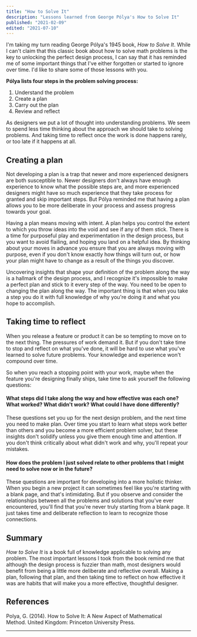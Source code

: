 ```yaml
---
title: "How to Solve It"
description: "Lessons learned from George Pólya's How to Solve It"
published: "2021-02-09"
edited: "2021-07-10"
---
```


I'm taking my turn reading George Pólya's 1945 book, _How to Solve It_. While I can't claim that this classic book about how to solve math problems is the key to unlocking the perfect design process, I can say that it has reminded me of some important things that I've either forgotten or started to ignore over time. I'd like to share some of those lessons with you.

**Pólya lists four steps in the problem solving process:**

1. Understand the problem
2. Create a plan
3. Carry out the plan
4. Review and reflect

As designers we put a lot of thought into understanding problems. We seem to spend less time thinking about the approach we should take to solving problems. And taking time to reflect once the work is done happens rarely, or too late if it happens at all.

## Creating a plan

Not developing a plan is a trap that newer and more experienced designers are both susceptible to. Newer designers don't always have enough experience to know what the possible steps are, and more experienced designers might have so much experience that they take process for granted and skip important steps. But Pólya reminded me that having a plan allows you to be more deliberate in your process and assess progress towards your goal.

Having a plan means moving with intent. A plan helps you control the extent to which you throw ideas into the void and see if any of them stick. There is a time for purposeful play and experimentation in the design process, but you want to avoid flailing, and hoping you land on a helpful idea. By thinking about your moves in advance you ensure that you are always moving with purpose, even if you don't know exactly how things will turn out, or how your plan might have to change as a result of the things you discover.

Uncovering insights that shape your definition of the problem along the way is a hallmark of the design process, and I recognize it's impossible to make a perfect plan and stick to it every step of the way. You need to be open to changing the plan along the way. The important thing is that when you take a step you do it with full knowledge of why you're doing it and what you hope to accomplish.

## Taking time to reflect

When you release a feature or product it can be so tempting to move on to the next thing. The pressures of work demand it. But if you don't take time to stop and reflect on what you've done, it will be hard to use what you've learned to solve future problems. Your knowledge and experience won't compound over time.

So when you reach a stopping point with your work, maybe when the feature you're designing finally ships, take time to ask yourself the following questions:

#### What steps did I take along the way and how effective was each one? What worked? What didn't work? What could I have done differently?

These questions set you up for the next design problem, and the next time you need to make plan. Over time you start to learn what steps work better than others and you become a more efficient problem solver, but these insights don't solidify unless you give them enough time and attention. If you don't think critically about what didn't work and why, you'll repeat your mistakes.

#### How does the problem I just solved relate to other problems that I might need to solve now or in the future?

These questions are important for developing into a more holistic thinker. When you begin a new project it can sometimes feel like you're starting with a blank page, and that's intimidating. But if you observe and consider the relationships between all the problems and solutions that you've ever encountered, you'll find that you're never truly starting from a blank page. It just takes time and deliberate reflection to learn to recognize those connections.

## Summary

_How to Solve It_ is a book full of knowledge applicable to solving any problem. The most important lessons I took from the book remind me that although the design process is fuzzier than math, most designers would benefit from being a little more deliberate and reflective overall. Making a plan, following that plan, and then taking time to reflect on how effective it was are habits that will make you a more effective, thoughtful designer.

<HrSection />

## References

Polya, G. (2014). How to Solve It: A New Aspect of Mathematical Method. United Kingdom: Princeton University Press.

---
